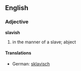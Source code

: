 ==English==
===Adjective===
'''slavish'''

# in the manner of a slave; abject

====Translations====
*German: [[sklavisch]]